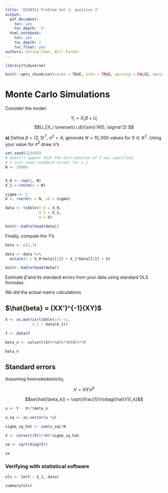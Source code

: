 ```yaml
---
title: 'ECON312 Problem Set 1: question 3'
output:
  pdf_document:
    toc: yes
    toc_depth: '2'
  html_notebook:
    toc: yes
    toc_depth: 2
    toc_float: yes
authors: Futing Chen, Will Parker
---
```


```r
library(tidyverse)
```

```r
knitr::opts_chunk$set(cache = TRUE, echo = TRUE, warning = FALSE, message = FALSE)
```

# Monte Carlo Simulations

Consider the model:

$$Y_i = X_i'\beta + U_i$$
$$U_i|X_i \overset{i.i.d}{\sim} N(0, \sigma^2) $$

**a)** Define $\beta = (2,3)^T$, $\sigma^2 = 4$; generate $N = 10,000$ values for $X \in \mathbb{R}^2$. Using your value for $\sigma^2$ draw $U$'s

```r
set.seed(123456)
# doesn't appear that the distribution of X was specified
# I just used standard normal for x_1
N <- 10000


X_0 <- rep(1, N)
X_1 <-rnorm(n = N)

sigma <- 2
U <- rnorm(n = N, sd = sigma)

data <- tibble(X_0 = X_0,
               X_1 = X_1,
               U = U) 

knitr::kable(head(data))
```

Finally, compute the $Y$'s
```r
beta <- c(2,3)

data <- data %>%
  mutate(Y = X_0*beta[[1]] + X_1*beta[[2]] + U)

knitr::kable(head(data))
```

Estimate $\hat{\beta}$ and its standard errors from your data using standard OLS
formulas.

We did the actual matrix calculations

## $\hat{beta} = (XX')^{-1}(XY)$
```r

X <- as.matrix(tibble(int =1,
            X_1 = data$X_1))

Y <- data$Y

beta_n <- solve(t(X)%*%X)%*%t(X)%*%Y

beta_n
```

## Standard errors 

Assuming homoskedasticity,

$$V = XX'\hat{\sigma}^2$$

$$se(\hat{\beta_k}) = \sqrt{\frac{1}{n}diag(\hat{V})_k}$$
```r
u <- Y - X%*%beta_n

u_sq <- as.vector(u *u)

sigma_sq_hat <- sum(u_sq)/N

V <- solve(t(X)%*%X)*sigma_sq_hat

se <- sqrt(diag(V))

se
```

### Verifying with statistical software
```r
ols <- lm(Y ~ X_1, data)

summary(ols)
```
